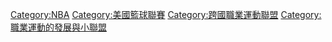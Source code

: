[[Category:NBA|Category:NBA]]
[[Category:美國籃球聯賽|Category:美國籃球聯賽]]
[[Category:跨國職業運動聯盟|Category:跨國職業運動聯盟]]
[[Category:職業運動的發展與小聯盟|Category:職業運動的發展與小聯盟]]